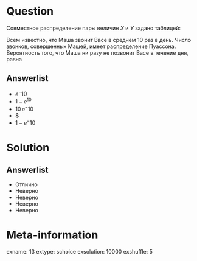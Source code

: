 Question
========
Совместное распределение пары величин $X$ и $Y$ задано таблицей:

\begin{center}
\begin{tabular}{c|cc}
 & $Y=-2$ & $Y=1$ \\
\hline
$X=-1$ & 0.1 & 0 \\
$X=0$ & 0.1 & 0.3 \\
$X=1$ & 0.2 & 0.3 \\
\end{tabular}
\end{center}
\vspace{0.2cm} 
 
 Всем известно, что Маша звонит Васе в среднем 10 раз в день. Число звонков, совершенных Машей, имеет распределение Пуассона. Вероятность того, что Маша ни разу не позвонит Васе в течение дня, равна
 

Answerlist
----------
*  $e^-10$
*  $1 - e^10$
*  $10\,e^-10$
*  $\tfrac1
*  $1 - e^-10$


Solution
========

Answerlist
----------
*  Отлично
*  Неверно
*  Неверно
*  Неверно
*  Неверно

Meta-information
================
exname: 13
extype: schoice
exsolution: 10000
exshuffle: 5
